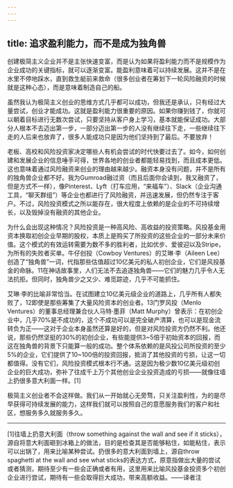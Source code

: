 ```yaml
---
---
---
```

title: 追求盈利能力，而不是成为独角兽
---




创建极简主义企业并不是主张快速变富，而是认为如果将盈利能力而不是规模作为企业成功的关键指标，就可以逐渐变富。能盈利意味着可以持续发展。这并不是在水里不停地踩水，直到救生艇前来救命（很多创业者在筹划下一轮风险融资的时候就是这种心态），而是意味着制造自己的船。

虽然我认为极简主义创业的思维方式几乎都可以成功，但我还是承认，只有经过大量尝试，创业才能成功。这就是盈利能力很重要的原因。如果你赚到钱了，你就可以朝着目标进行无数次尝试，只要坚持从客户身上学习，基本就能保证成功。大部分人根本不去迈出第一步，一部分迈出第一步的人没有继续往下走，一些继续往下走的人后来也放弃了，很多人能成功只是因为他们坚持到了最后。不要放弃！

老板、高校和风险投资家决定哪些人有机会尝试的时代快要过去了。如今，如何创建和发展企业的信息唾手可得，世界各地的创业者都能轻易找到，而且成本更低。这也意味着通过风险融资来创业的理由越来越少。融资本身没有问题，并不是所有的独角兽企业都不好。我为Gumroad融过资（而且后面你会读到，我又融资了，但是方式不一样），像Pinterest、Lyft（打车应用，“来福车”）、Slack（企业沟通工具，“聊天群组”）等企业也都进行了风险融资，并迅速发展，但仍然专注于客户。不过，风险投资模式之所以能存在，很大程度上依赖的是企业的不可持续增长，以及毁掉没有融资的其他企业。

为什么会出现这种情况？风险投资是一种高风险、高收益的投资策略。风投基金用资本换取初创企业早期的股权，本质上是购买了所投资的这些企业的一部分未来价值。这个模式的有效运转需要为数不多的胜利者，比如优步、爱彼迎以及Stripe，为所有的失败者买单。牛仔创投（Cowboy Ventures）的艾琳·李（Aileen Lee）创造了“独角兽”一词，代指那些估值超过10亿美元的私人初创企业，它们是风投基金的命脉。11在神话故事里，人们无法不去追逐独角兽——它们的魅力几乎令人无法抗拒。但同时，独角兽少之又少、难觅踪迹，几乎不可能抓住。

艾琳·李的比喻非常恰当。在试图建立10亿美元级企业的道路上，几乎所有人都失败了，12即使是那些筹集了大量风险资本的创业者。13门罗风投（Menlo Ventures）的董事总经理兼合伙人马特·墨菲（Matt Murphy）曾表示：在初创企业中，几乎70%是不成功的，这个不成功可以是完全破产清算，也可以是现金流转负为正——这对于企业本身虽然还算是好的，但是对风险投资方仍然不利。他还说，那些仍然坚挺的30%的初创企业，有些能提供3~5倍于初始资本的回报，而这在独角兽的背景下只能算一般的成功。整个体系依赖的是风投公司所投资的至少5%的企业，它们提供了10~100倍的投资回报，抵消了其他投资的亏损，让这一切都值得。没有它们，风险投资模式根本行不通。这是因为极少数10亿美元级初创企业的巨大成功，弥补了往成千上万个其他创业企业投资造成的亏损——就像往墙上扔很多意大利面一样。[1]

极简主义创业者不会这样做。我们从一开始就心无旁骛，只关注盈利性，为的是尽早获得可持续发展的能力，这样我们就可以按照自己的意愿服务我们的客户和社区，想服务多久就服务多久。



* * *



[1]往墙上扔意大利面（throw something against the wall and see if it sticks），源自将意大利面砸到冰箱上的做法，目的是检查其是否能够粘住，如能粘住，表示可以出锅了，用来比喻某种尝试。扔很多的意大利面到墙上，源自throw spaghetti at the wall and see what sticks的表达方式，原意指做出大量的尝试或者猜测，期待至少有一些会正确或者有用，这里用来比喻风投基金投资多个初创企业进行尝试，期待有一些会取得巨大成功，带来高额收益。——译者注